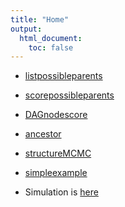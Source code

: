 ```yaml
---
title: "Home"
output:
  html_document:
    toc: false
---
```



* [listpossibleparents](listpossibleparents.html)

* [scorepossibleparents](scorepossibleparents.html)

* [DAGnodescore](DAGnodescore.html)

* [ancestor](ancestor.html)

* [structureMCMC](structureMCMC.html)


* [simpleexample](simpleexample.html)


* Simulation is [here](Simulation_studies.html)


